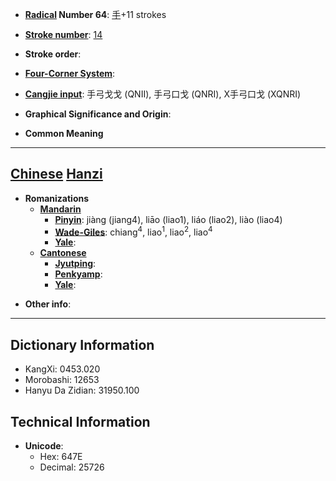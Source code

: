 * '''[[Wiktionary:Chinese radical index| Radical]] Number 64''': [[Wiktionary:Chinese radical index 手|手]]+11 strokes

* '''[[Wiktionary:Chinese total strokes index|Stroke number]]''': [[Wiktionary:Chinese total strokes index 14|14]]

* '''Stroke order''': 

* '''[[Wiktionary:Chinese four corner index|Four-Corner System]]''': 

* '''[[Wiktionary:Chinese Cangjie index|Cangjie input]]''': 手弓戈戈 (QNII), 手弓口戈 (QNRI), X手弓口戈 (XQNRI)

* '''Graphical Significance and Origin''': 

* '''Common Meaning'''

----

== [[Chinese]] [[Hanzi]] ==

* '''Romanizations'''
** '''[[Mandarin]]'''
*** '''[[Pinyin]]''': jiàng (jiang4), liāo (liao1), liáo (liao2), liào (liao4)
*** '''[[Wade-Giles]]''': chiang<sup>4</sup>, liao<sup>1</sup>, liao<sup>2</sup>, liao<sup>4</sup>
*** '''[[Yale]]''': 
** '''[[Cantonese]]'''
*** '''[[Jyutping]]''':
*** '''[[Penkyamp]]''': 
*** '''[[Yale]]''': 

* '''Other info''': 

----

== Dictionary Information ==

* KangXi: 0453.020
* Morobashi: 12653
* Hanyu Da Zidian: 31950.100

== Technical Information ==

* '''Unicode''':
** Hex: 647E
** Decimal: 25726